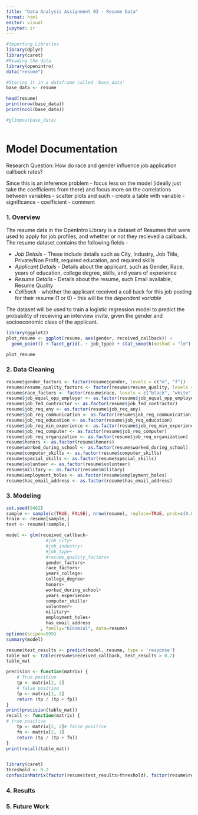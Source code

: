 ```yaml
---
title: "Data Analysis Assignment 02 - Resume Data"
format: html
editor: visual
jupyter: ir
---
```


```r
#Importing Libraries
library(dplyr)
library(caret)
#Reading the data
library(openintro)
data("resume")

#Storing it in a dataframe called 'base_data'
base_data <- resume
```

```r
head(resume)
print(nrow(base_data))
print(ncol(base_data))
```

```r
#glimpse(base_data)
```

```r

```

# Model Documentation

Research Question: How do race and gender influence job application callback rates?

Since this is an inference problem - focus less on the model (ideally just take the coefficients from there) and focus more on the correlations between variables - scatter plots and such - create a table with variable - significance - coefficient - comment

### 1. Overview

The resume data in the OpenIntro Library is a dataset of Resumes that were used to apply for job profiles, and whether or not they recieved a callback. The resume dataset contains the following fields -

-   *Job Details* - These include details such as City, Industry, Job Title, Private/Non Profit, required education, and required skills
-   *Applicant Details* - Details about the applicant, such as Gender, Race, years of education, college degree, skills, and years of experience
-   *Resume Details* - Details about the resume, such Email available, Resume Quality
-   *Callback* - whether the applicant received a call back for this job posting for their resume (1 or 0) - this will be the *dependent variable*

The dataset will be used to train a logistic regression model to predict the probability of receiving an interview invite, given the gender and socioeconomic class of the applicant.

```r
library(ggplot2)
plot_resume <- ggplot(resume, aes(gender, received_callback)) + 
  geom_point() + facet_grid(. ~ job_type) + stat_smooth(method = "lm")

plot_resume
```

### 2. Data Cleaning

```r
resume$gender_factors <- factor(resume$gender, levels = c("m", "f"))
resume$resume_quality_factors <- factor(resume$resume_quality, levels = c("low", "high"))
resume$race_factors <- factor(resume$race, levels = c("black", "white"))
resume$job_equal_opp_employer <- as.factor(resume$job_equal_opp_employer)
resume$job_fed_contractor <- as.factor(resume$job_fed_contractor)
resume$job_req_any <- as.factor(resume$job_req_any)
resume$job_req_communication <- as.factor(resume$job_req_communication)
resume$job_req_education <- as.factor(resume$job_req_education)
resume$job_req_min_experience <- as.factor(resume$job_req_min_experience)
resume$job_req_computer <- as.factor(resume$job_req_computer)
resume$job_req_organization <- as.factor(resume$job_req_organization)
resume$honors <- as.factor(resume$honors)
resume$worked_during_school <- as.factor(resume$worked_during_school)
resume$computer_skills <- as.factor(resume$computer_skills)
resume$special_skills <- as.factor(resume$special_skills)
resume$volunteer <- as.factor(resume$volunteer)
resume$military <- as.factor(resume$military)
resume$employment_holes <- as.factor(resume$employment_holes)
resume$has_email_address <- as.factor(resume$has_email_address)
```

### 3. Modeling

```r
set.seed(9482)
sample <- sample(c(TRUE, FALSE), nrow(resume), replace=TRUE, prob=c(0.8,0.2))
train <- resume[sample,]
test <- resume[!sample,]

model <- glm(received_callback~
               #job_city+
               #job_industry+
               #job_type+
               #resume_quality_factors+
               gender_factors+
               race_factors+
               years_college+
               college_degree+
               honors+
               worked_during_school+
               years_experience+
               computer_skills+
               volunteer+
               military+
               employment_holes+
               has_email_address
             , family="binomial", data=resume)
options(scipen=999)
summary(model)

resume$test_results <- predict(model, resume, type = 'response')
table_mat <- table(resume$received_callback, test_results > 0.2)
table_mat

precision <- function(matrix) {
	# True positive
    tp <- matrix[2, 2]
	# false positive
    fp <- matrix[1, 2]
    return (tp / (tp + fp))
}
print(precision(table_mat))
recall <- function(matrix) {
# true positive
    tp <- matrix[2, 2]# false positive
    fn <- matrix[2, 1]
    return (tp / (tp + fn))
}
print(recall(table_mat))


library(caret)
threshold <- 0.2
confusionMatrix(factor(resume$test_results>threshold), factor(resume$received_callback==1), positive="TRUE")
```

### 4. Results

### 5. Future Work

